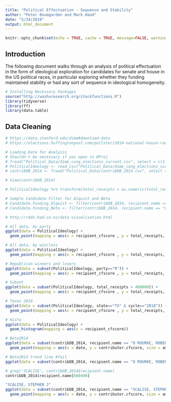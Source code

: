 ```yaml
---
title: "Political Effectuation - Sequence and Stability"
author: "Peter Boumgarden and Mark Hand"
date: "5/24/2018"
output: html_document
---
```


```r
knitr::opts_chunk$set(echo = TRUE, cache = TRUE, message=FALSE, warning=FALSE)
```

## Introduction

The following document walks through an analysis of political effectuation in the form of ideological exploration for candidates for senate and house in the US political races, in particular exploring whether they funding maintained stability or had any sort of sequence in ideological homogeneity.

```r
# Installing Necessary Packages
source("http://washuresearch.org/stockfunctions.R") 
library(tidyverse) 
library(ff)
library(data.table)
```

## Data Cleaning 

```r
# https://data.stanford.edu/dime#download-data
# https://elections.huffingtonpost.com/pollster/2014-national-house-race

# Loading Data for Analysis
# Shouldn't be necessary if you open in RProj 
# fread("Political_Data/dime_cong_elections_current.csv", select = c(1:3))
# PoliticalIdeology <- read_csv("Political_Data/dime_cong_elections_current.csv")
# contribDB_2014 <- fread("Political_Data/contribDB_2014.csv", select = c("amount","date","contributor.name","contributor.zipcode","recipient.name","seat","contributor.cfscore", "candidate.cfscore"))

# View(contribDB_2014)

# PoliticalIdeology %>% transform(total_receipts = as.numeric(total_receipts)) -> PoliticalIdeology

# Sample Candidate Filter for Alquist and Beta
# Candidate.Funding_Alquist <- filter(contribDB_2014, recipient.name == "alquist, elaine")
# Candidate.Funding_Beto <- filter(contribDB_2014, recipient.name == "O ROURKE, ROBERT (BETO)")

```

```r
# http://r4ds.had.co.nz/data-visualisation.html

# All data, by party
ggplot(data = PoliticalIdeology) + 
  geom_point(mapping = aes(x = recipient_cfscore , y = total_receipts, color=party))

# All data, by win/loss
ggplot(data = PoliticalIdeology) + 
  geom_point(mapping = aes(x = recipient_cfscore , y = total_receipts, color=gwinner))

# Republican winners and losers 
ggplot(data = subset(PoliticalIdeology, party=="R")) + 
  geom_point(mapping = aes(x = recipient_cfscore , y = total_receipts, color=gwinner))

# Subset
ggplot(data = subset(PoliticalIdeology, total_receipts > 400000)) + 
  geom_point(mapping = aes(x = recipient_cfscore , y = total_receipts, color=gwinner))

# Texas 2018 
ggplot(data = subset(PoliticalIdeology, state=="TX" & cycle=="2018")) + 
  geom_point(mapping = aes(x = recipient_cfscore , y = total_receipts, color=party))

# Histo 
ggplot(data = PoliticalIdeology) +
  geom_histogram(mapping = aes(x = recipient_cfscore))

# Beto2014 
ggplot(data = subset(contribDB_2014, recipient.name == "O ROURKE, ROBERT (BETO)")) + 
  geom_point(mapping = aes(x = date, y = contributor.cfscore, size = amount)) + theme_minimal() + labs(list(title='', x='', y='')) + theme(axis.ticks = element_blank(), axis.text.x = element_blank()) 

# Beto2014 trend line #fail 
ggplot(data = subset(contribDB_2014, recipient.name == "O ROURKE, ROBERT (BETO)")) + geom_point(mapping = aes(x = date, y = contributor.cfscore)) + geom_smooth(mapping = aes(x = date, y = contributor.cfscore), method="lm") + theme_minimal() 

# grep('SCALISE', contribDB_2014$recipient.name) 
contribDB_2014$recipient.name[660490]

"SCALISE, STEPHEN J"
ggplot(data = subset(contribDB_2014, recipient.name == "SCALISE, STEPHEN J")) + 
  geom_point(mapping = aes(x = date, y = contributor.cfscore, size = amount)) + theme_minimal() + labs(list(title='', x='', y='')) + theme(axis.ticks = element_blank(), axis.text.x = element_blank()) 
```
